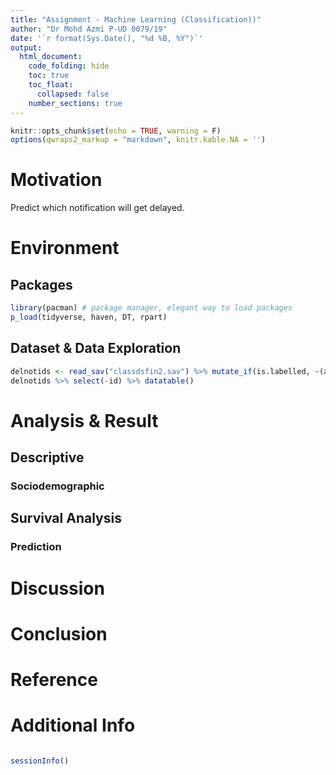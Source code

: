 ```yaml
---
title: "Assignment - Machine Learning (Classification))"
author: "Dr Mohd Azmi P-UD 0079/19"
date: '`r format(Sys.Date(), "%d %B, %Y")`'
output: 
  html_document:
    code_folding: hide
    toc: true
    toc_float:
      collapsed: false
    number_sections: true
---
```



```r
knitr::opts_chunk$set(echo = TRUE, warning = F)
options(qwraps2_markup = "markdown", knitr.kable.NA = '')
```

# Motivation

Predict which notification will get delayed.

# Environment

## Packages

```r
library(pacman) # package manager, elegant way to load packages
p_load(tidyverse, haven, DT, rpart)
```

## Dataset & Data Exploration

```r
delnotids <- read_sav("classdsfin2.sav") %>% mutate_if(is.labelled, ~(as_factor(.)))
delnotids %>% select(-id) %>% datatable()
```


# Analysis & Result

## Descriptive

### Sociodemographic


## Survival Analysis


### Prediction


# Discussion


# Conclusion

# Reference


# Additional Info

```r

```




```r
sessionInfo()
```


